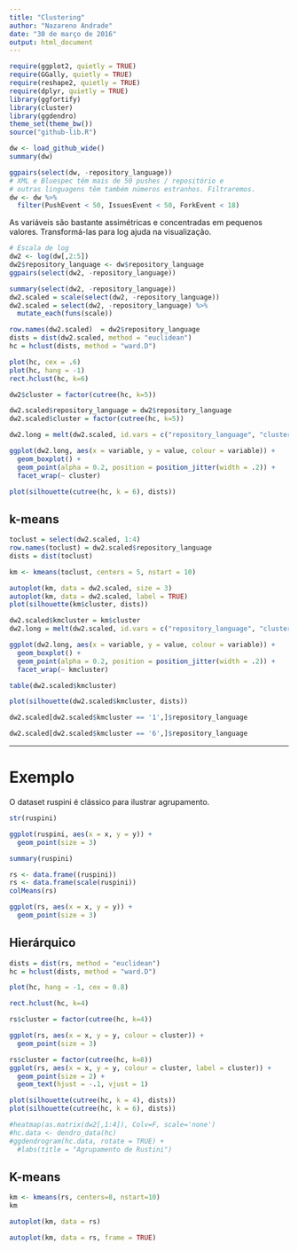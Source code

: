 ```yaml
---
title: "Clustering"
author: "Nazareno Andrade"
date: "30 de março de 2016"
output: html_document
---
```


```r
require(ggplot2, quietly = TRUE)
require(GGally, quietly = TRUE)
require(reshape2, quietly = TRUE)
require(dplyr, quietly = TRUE)
library(ggfortify)
library(cluster)
library(ggdendro)
theme_set(theme_bw())
source("github-lib.R")
```

```r
dw <- load_github_wide()
summary(dw)

ggpairs(select(dw, -repository_language))
# XML e Bluespec têm mais de 50 pushes / repositório e 
# outras linguagens têm também números estranhos. Filtraremos.
dw <- dw %>% 
  filter(PushEvent < 50, IssuesEvent < 50, ForkEvent < 18)
```

As variáveis são bastante assimétricas e concentradas em pequenos valores. Transformá-las para log ajuda na visualização.

```r
# Escala de log 
dw2 <- log(dw[,2:5])
dw2$repository_language <- dw$repository_language
ggpairs(select(dw2, -repository_language))

summary(select(dw2, -repository_language))
dw2.scaled = scale(select(dw2, -repository_language))
dw2.scaled = select(dw2, -repository_language) %>% 
  mutate_each(funs(scale))
```


```r
row.names(dw2.scaled)  = dw2$repository_language
dists = dist(dw2.scaled, method = "euclidean")
hc = hclust(dists, method = "ward.D")

plot(hc, cex = .6)
plot(hc, hang = -1)
rect.hclust(hc, k=6)

dw2$cluster = factor(cutree(hc, k=5))

dw2.scaled$repository_language = dw2$repository_language
dw2.scaled$cluster = factor(cutree(hc, k=5))

dw2.long = melt(dw2.scaled, id.vars = c("repository_language", "cluster"))

ggplot(dw2.long, aes(x = variable, y = value, colour = variable)) + 
  geom_boxplot() + 
  geom_point(alpha = 0.2, position = position_jitter(width = .2)) + 
  facet_wrap(~ cluster) 

plot(silhouette(cutree(hc, k = 6), dists))

```

## k-means

```r
toclust = select(dw2.scaled, 1:4)
row.names(toclust) = dw2.scaled$repository_language
dists = dist(toclust)

km <- kmeans(toclust, centers = 5, nstart = 10)

autoplot(km, data = dw2.scaled, size = 3)
autoplot(km, data = dw2.scaled, label = TRUE)
plot(silhouette(km$cluster, dists))

dw2.scaled$kmcluster = km$cluster
dw2.long = melt(dw2.scaled, id.vars = c("repository_language", "cluster", "kmcluster"))

ggplot(dw2.long, aes(x = variable, y = value, colour = variable)) + 
  geom_boxplot() + 
  geom_point(alpha = 0.2, position = position_jitter(width = .2)) + 
  facet_wrap(~ kmcluster) 

table(dw2.scaled$kmcluster)

plot(silhouette(dw2.scaled$kmcluster, dists))

dw2.scaled[dw2.scaled$kmcluster == '1',]$repository_language

dw2.scaled[dw2.scaled$kmcluster == '6',]$repository_language
```


--------------------

# Exemplo

O dataset ruspini é clássico para ilustrar agrupamento.

```r
str(ruspini)

ggplot(ruspini, aes(x = x, y = y)) + 
  geom_point(size = 3)

summary(ruspini)

rs <- data.frame((ruspini))
rs <- data.frame(scale(ruspini))
colMeans(rs)

ggplot(rs, aes(x = x, y = y)) + 
  geom_point(size = 3)

```

## Hierárquico

```r
dists = dist(rs, method = "euclidean")
hc = hclust(dists, method = "ward.D")

plot(hc, hang = -1, cex = 0.8)

rect.hclust(hc, k=4)

rs$cluster = factor(cutree(hc, k=4))

ggplot(rs, aes(x = x, y = y, colour = cluster)) + 
  geom_point(size = 3) 

rs$cluster = factor(cutree(hc, k=8))
ggplot(rs, aes(x = x, y = y, colour = cluster, label = cluster)) + 
  geom_point(size = 2) + 
  geom_text(hjust = -.1, vjust = 1)

plot(silhouette(cutree(hc, k = 4), dists))
plot(silhouette(cutree(hc, k = 6), dists))

#heatmap(as.matrix(dw2[,1:4]), Colv=F, scale='none')
#hc.data <- dendro_data(hc)
#ggdendrogram(hc.data, rotate = TRUE) + 
  #labs(title = "Agrupamento de Rustini")
```

## K-means

```r
km <- kmeans(rs, centers=8, nstart=10)
km

autoplot(km, data = rs)

autoplot(km, data = rs, frame = TRUE)

```

